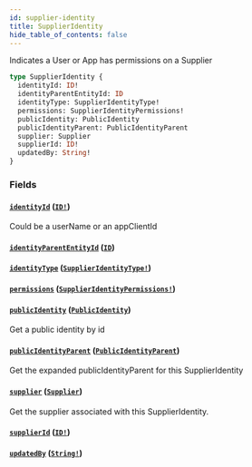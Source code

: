 ```yaml
---
id: supplier-identity
title: SupplierIdentity
hide_table_of_contents: false
---
```



Indicates a User or App has permissions on a Supplier

```graphql
type SupplierIdentity {
  identityId: ID!
  identityParentEntityId: ID
  identityType: SupplierIdentityType!
  permissions: SupplierIdentityPermissions!
  publicIdentity: PublicIdentity
  publicIdentityParent: PublicIdentityParent
  supplier: Supplier
  supplierId: ID!
  updatedBy: String!
}
```


### Fields

#### [`identityId`](#) ([`ID!`](/developers/supplier-apis/supply-api/graphql/reference/scalars/id))

Could be a userName or an appClientId


#### [`identityParentEntityId`](#) ([`ID`](/developers/supplier-apis/supply-api/graphql/reference/scalars/id))




#### [`identityType`](#) ([`SupplierIdentityType!`](/developers/supplier-apis/supply-api/graphql/reference/enums/supplier-identity-type))




#### [`permissions`](#) ([`SupplierIdentityPermissions!`](/developers/supplier-apis/supply-api/graphql/reference/objects/supplier-identity-permissions))




#### [`publicIdentity`](#) ([`PublicIdentity`](/developers/supplier-apis/supply-api/graphql/reference/objects/public-identity))

Get a public identity by id


#### [`publicIdentityParent`](#) ([`PublicIdentityParent`](/developers/supplier-apis/supply-api/graphql/reference/unions/public-identity-parent))

Get the expanded publicIdentityParent for this SupplierIdentity


#### [`supplier`](#) ([`Supplier`](/developers/supplier-apis/supply-api/graphql/reference/objects/supplier))

Get the supplier associated with this SupplierIdentity.


#### [`supplierId`](#) ([`ID!`](/developers/supplier-apis/supply-api/graphql/reference/scalars/id))




#### [`updatedBy`](#) ([`String!`](/developers/supplier-apis/supply-api/graphql/reference/scalars/string))






